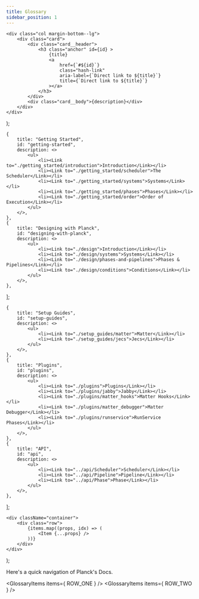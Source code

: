 ```yaml
---
title: Glossary
sidebar_position: 1
---
```



    <div class="col margin-bottom--lg">
        <div class="card">
            <div class="card__header">
                <h3 class="anchor" id={id} >
                    {title}
                    <a
                        href={`#${id}`}
                        class="hash-link"
                        aria-label={`Direct link to ${title}`}
                        title={`Direct link to ${title}`}
                    >​</a>
                </h3>
            </div>
            <div class="card__body">{description}</div>
        </div>
    </div>
);

    {
        title: "Getting Started",
        id: "getting-started",
        description: <>
            <ul>
                <li><Link to="./getting_started/introduction">Introduction</Link></li>
                <li><Link to="./getting_started/scheduler">The Scheduler</Link></li>
                <li><Link to="./getting_started/systems">Systems</Link></li>
                <li><Link to="./getting_started/phases">Phases</Link></li>
                <li><Link to="./getting_started/order">Order of Execution</Link></li>
            </ul>
        </>,
    },
    {
        title: "Designing with Planck",
        id: "designing-with-planck",
        description: <>
            <ul>
                <li><Link to="./design">Introduction</Link></li>
                <li><Link to="./design/systems">Systems</Link></li>
                <li><Link to="./design/phases-and-pipelines">Phases & Pipelines</Link></li>
                <li><Link to="./design/conditions">Conditions</Link></li>
            </ul>
        </>,
    },
];

    {
        title: "Setup Guides",
        id: "setup-guides",
        description: <>
            <ul>
                <li><Link to="./setup_guides/matter">Matter</Link></li>
                <li><Link to="./setup_guides/jecs">Jecs</Link></li>
            </ul>
        </>,
    },
    {
        title: "Plugins",
        id: "plugins",
        description: <>
            <ul>
                <li><Link to="./plugins">Plugins</Link></li>
                <li><Link to="./plugins/jabby">Jabby</Link></li>
                <li><Link to="./plugins/matter_hooks">Matter Hooks</Link></li>
                <li><Link to="./plugins/matter_debugger">Matter Debugger</Link></li>
                <li><Link to="./plugins/runservice">RunService Phases</Link></li>
            </ul>
        </>,
    },
    {
        title: "API",
        id: "api",
        description: <>
            <ul>
                <li><Link to="../api/Scheduler">Scheduler</Link></li>
                <li><Link to="../api/Pipeline">Pipeline</Link></li>
                <li><Link to="../api/Phase">Phase</Link></li>
            </ul>
        </>,
    },
];

    <div className="container">
        <div class="row">
            {items.map((props, idx) => (
                <Item {...props} />
            ))}
        </div>
    </div>
);

Here's a quick navigation of Planck's Docs.

<GlossaryItems items={ ROW_ONE } />
<GlossaryItems items={ ROW_TWO } />
